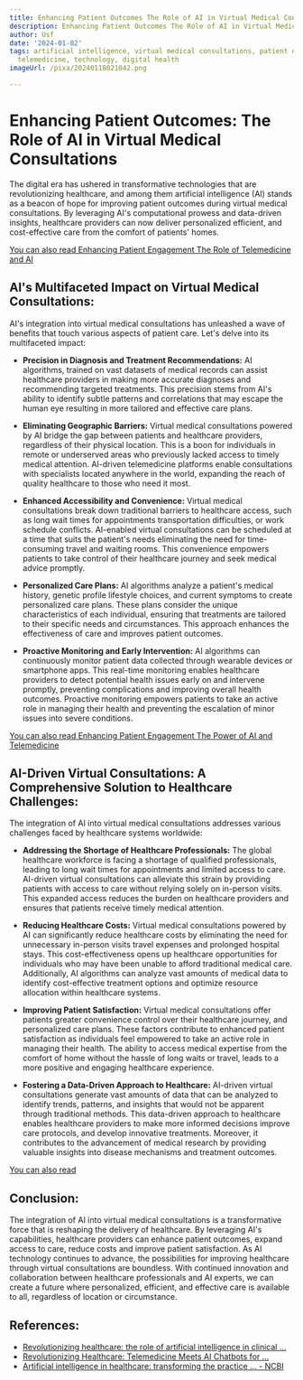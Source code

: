 ```yaml
---
title: Enhancing Patient Outcomes The Role of AI in Virtual Medical Consultations
description: Enhancing Patient Outcomes The Role of AI in Virtual Medical Consultations
author: Usf
date: '2024-01-02'
tags: artificial intelligence, virtual medical consultations, patient outcomes, healthcare,
  telemedicine, technology, digital health
imageUrl: /pixa/20240118021042.png

---
```

# Enhancing Patient Outcomes: The Role of AI  in Virtual Medical Consultations

The digital era has ushered in transformative technologies that are revolutionizing healthcare, and among them artificial intelligence (AI) stands as a beacon of hope for improving patient outcomes during virtual medical consultations. By leveraging AI's computational prowess and data-driven insights, healthcare providers can now deliver personalized efficient, and cost-effective care from the comfort of patients' homes.

[You can also  read Enhancing Patient  Engagement  The Role of Telemedicine and AI](Enhancing%20Patient%20Engagement%20The%20Role%20of%20Telemedicine%20and%20AI)


## AI's  Multifaceted Impact on Virtual Medical Consultations:

AI's integration into virtual medical consultations has unleashed a wave of  benefits that touch various aspects of patient care. Let's  delve into its multifaceted impact:

* **Precision in Diagnosis and Treatment Recommendations:**  AI algorithms, trained on vast datasets  of medical records can assist healthcare providers in making more accurate diagnoses and recommending targeted treatments. This precision  stems  from AI's ability to identify subtle patterns and correlations that may escape the human  eye resulting  in more tailored and effective  care plans.


* **Eliminating Geographic Barriers:** Virtual medical consultations powered by AI bridge the gap between patients and  healthcare providers, regardless of their physical location. This is a boon for  individuals  in remote or underserved areas who previously lacked  access to timely medical attention. AI-driven telemedicine platforms enable consultations with specialists  located anywhere in the world,  expanding the reach of quality healthcare to those who need  it most.


* **Enhanced Accessibility and  Convenience:**  Virtual medical consultations break down  traditional barriers to healthcare access, such as long wait times for appointments transportation difficulties, or work schedule conflicts. AI-enabled virtual consultations can be scheduled at  a time that suits the patient's needs eliminating the need for time-consuming  travel and waiting rooms.  This convenience empowers patients to  take control of their healthcare journey and seek medical  advice promptly.


* **Personalized Care Plans:** AI algorithms  analyze  a patient's medical history, genetic profile lifestyle choices, and current symptoms  to create personalized care plans. These  plans consider the unique characteristics of each individual,  ensuring that treatments are tailored to their specific needs and circumstances. This approach enhances the  effectiveness of care and improves patient outcomes.


* **Proactive Monitoring and Early Intervention:** AI algorithms can continuously monitor patient data  collected through wearable devices or smartphone apps. This  real-time monitoring enables healthcare providers to detect potential health  issues early on and intervene promptly,  preventing complications and improving overall health  outcomes.  Proactive monitoring empowers patients to take an active role in managing their  health  and preventing the  escalation of minor  issues into severe  conditions.

[You can also read Enhancing Patient Engagement The Power of  AI and Telemedicine](Enhancing%20Patient%20Engagement%20The%20Power%20of%20AI%20and%20Telemedicine)


## AI-Driven Virtual Consultations: A Comprehensive Solution to Healthcare Challenges:

The integration of AI into virtual  medical consultations addresses various challenges  faced by healthcare systems worldwide:

* **Addressing the Shortage of  Healthcare Professionals:** The global healthcare workforce is facing a shortage of qualified professionals, leading to long wait times  for appointments and limited access to care. AI-driven virtual consultations can alleviate this strain by providing patients with access to care without  relying solely on in-person visits.  This expanded access reduces  the  burden on healthcare providers and ensures that patients receive timely medical attention.


* **Reducing  Healthcare Costs:** Virtual  medical consultations powered by AI can significantly reduce healthcare costs by eliminating the need for unnecessary  in-person visits travel expenses and prolonged hospital stays. This cost-effectiveness opens up healthcare opportunities  for individuals who may have been unable to afford traditional medical care.  Additionally, AI algorithms can analyze vast amounts of medical data to identify cost-effective treatment options and optimize resource  allocation within healthcare systems.


* **Improving Patient Satisfaction:** Virtual medical consultations offer patients  greater convenience control over their healthcare journey, and  personalized care  plans. These factors  contribute to enhanced patient satisfaction as individuals feel empowered to  take an active role in managing their health. The  ability  to access medical expertise  from the comfort of home without the hassle of long waits or travel, leads to a more positive and engaging healthcare experience.


* **Fostering a Data-Driven Approach to Healthcare:**  AI-driven virtual  consultations generate vast amounts of data that can be analyzed to identify  trends, patterns, and insights that would not be apparent through traditional methods. This data-driven approach to healthcare enables healthcare providers to make more informed decisions improve care protocols, and develop innovative treatments. Moreover, it contributes to the advancement of medical research by providing valuable insights into disease mechanisms and treatment outcomes.


[You can also read ]()


## Conclusion:

The integration of AI into virtual medical consultations is a transformative force that  is reshaping the  delivery of  healthcare. By leveraging AI's capabilities, healthcare providers can enhance patient outcomes, expand access  to  care, reduce costs  and improve patient satisfaction. As AI technology continues to advance, the possibilities for improving healthcare through virtual  consultations are boundless. With continued innovation  and  collaboration between healthcare professionals and AI experts, we can create a future where personalized, efficient, and effective care is available to all, regardless of location or circumstance.

## References:
- [Revolutionizing healthcare: the role of artificial intelligence in clinical ...](https://bmcmededuc.biomedcentral.com/articles/10.1186/s12909-023-04698-z)
- [Revolutionizing Healthcare: Telemedicine Meets AI Chatbots for ...](https://www.linkedin.com/pulse/revolutionizing-healthcare-telemedicine-meets-ai-vmv8c)
- [Artificial intelligence in healthcare: transforming the practice ... - NCBI](https://www.ncbi.nlm.nih.gov/pmc/articles/PMC8285156/)
